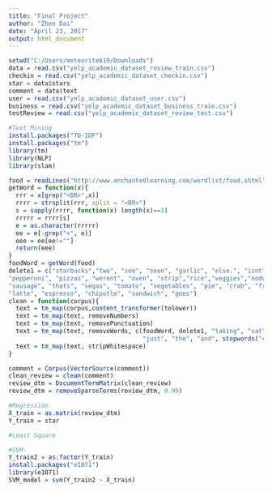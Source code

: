 ---
title: "Final Project"
author: "Zhen Dai"
date: "April 23, 2017"
output: html_document
---

```{r}
setwd("C:/Users/meteorite619/Downloads")
data = read.csv("yelp_academic_dataset_review_train.csv")
checkin = read.csv("yelp_academic_dataset_checkin.csv")
star = data$stars
comment = data$text
user = read.csv("yelp_academic_dataset_user.csv")
business = read.csv("yelp_academic_dataset_business_train.csv")
testReview = read.csv("yelp_academic_dataset_review_test.csv")

#Text Mining
install.packages("TD-IDF")
install.packages("tm")
library(tm)
library(NLP)
library(slam)

food = readLines("http://www.enchantedlearning.com/wordlist/food.shtml")
getWord = function(x){
  rrr = x[grep("<BR>",x)]
  rrrr = strsplit(rrr, split = "<BR>")
  s = sapply(rrrr, function(x) length(x)==1)
  rrrrr = rrrr[s]
  e = as.character(rrrrr)
  ee = e[-grep("<", e)]
  eee = ee[ee!=""]
  return(eee)
}
foodWord = getWord(food)
delete1 = c("starbucks","two", "see", "seen", "garlic", "else.", "isnt","pizza", "tables",
"pepperoni", "pizzas", "werent", "oven", "strip","rice","veggies","noddles",
"sausage", "thats", "vegas", "tomato", "vegetables", "pie", "crab", "fries",
"latte", "espresso", "chipotle", "sandwich", "goes")
clean = function(corpus){
  text = tm_map(corpus,content_transformer(tolower))
  text = tm_map(text, removeNumbers)
  text = tm_map(text, removePunctuation)
  text = tm_map(text, removeWords, c(foodWord, delete1, "taking", "sat", "also",
                                     "just", "the", "and", stopwords("english")))
  text = tm_map(text, stripWhitespace)
}

comment = Corpus(VectorSource(comment))
clean_review = clean(comment)
review_dtm = DocumentTermMatrix(clean_review)
review_dtm = removeSparseTerms(review_dtm, 0.99)

#Regression
X_train = as.matrix(review_dtm)
Y_train = star

#Least Square

#SVM
Y_train2 = as.factor(Y_train)
install.packages("e1071")
library(e1071)
SVM_model = svm(Y_train2 ~ X_train)

```

